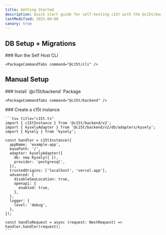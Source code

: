```yaml
---
title: Getting Started
description: Quick start guide for self-hosting c15t with the @c15t/backend package.
lastModified: 2025-09-08
canary: true
---
```


## DB Setup + Migrations

<Steps>
  <Step>
    ### Run the Self Host CLI

    <PackageCommandTabs command="@c15t/cli" />
  </Step>
</Steps>

## Manual Setup

<Steps>
  <Step>
    ### Install `@c15t/backend` Package

    <PackageCommandTabs command="@c15t/backend" />
  </Step>

  <Step>
    ### Create a c15t instance

    ```tsx title="c15t.ts"
    import { c15tInstance } from '@c15t/backend/v2';
    import { kyselyAdapter } from '@c15t/backend/v2/db/adapters/kysely';
    import { Kysely } from 'kysely';

    const handler = c15tInstance({
      appName: 'example-app',
      basePath: '/',
      adapter: kyselyAdapter({
        db: new Kysely({ }),
        provider: 'postgresql',
      }),
      trustedOrigins: ['localhost', 'vercel.app'],
      advanced: {
        disableGeoLocation: true,
        openapi: {
          enabled: true,
        },
      },
      logger: {
        level: 'debug',
      },
    });

    const handleRequest = async (request: NextRequest) => handler.handler(request);
    ```
  </Step>
</Steps>

